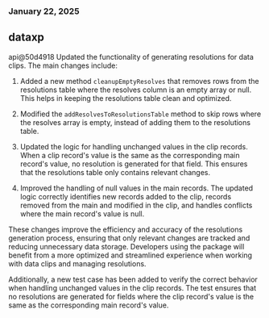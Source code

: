 ### January 22, 2025
## dataxp

api@50d4918
Updated the functionality of generating resolutions for data clips. The main changes include:

1. Added a new method `cleanupEmptyResolves` that removes rows from the resolutions table where the resolves column is an empty array or null. This helps in keeping the resolutions table clean and optimized.

2. Modified the `addResolvesToResolutionsTable` method to skip rows where the resolves array is empty, instead of adding them to the resolutions table.

3. Updated the logic for handling unchanged values in the clip records. When a clip record's value is the same as the corresponding main record's value, no resolution is generated for that field. This ensures that the resolutions table only contains relevant changes.

4. Improved the handling of null values in the main records. The updated logic correctly identifies new records added to the clip, records removed from the main and modified in the clip, and handles conflicts where the main record's value is null.

These changes improve the efficiency and accuracy of the resolutions generation process, ensuring that only relevant changes are tracked and reducing unnecessary data storage. Developers using the package will benefit from a more optimized and streamlined experience when working with data clips and managing resolutions.

Additionally, a new test case has been added to verify the correct behavior when handling unchanged values in the clip records. The test ensures that no resolutions are generated for fields where the clip record's value is the same as the corresponding main record's value.